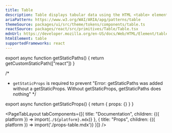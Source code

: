 ```yaml
---
title: Table
description: Table displays tabular data using the HTML <table> element and related elements.
ariaPattern: https://www.w3.org/WAI/ARIA/apg/patterns/table
themeSource: packages/ui/src/theme/tokens/components/table.ts
reactSource: packages/react/src/primitives/Table/Table.tsx
mdnUrl: https://developer.mozilla.org/en-US/docs/Web/HTML/Element/table
htmlElement: table
supportedFrameworks: react
---
```



export async function getStaticPaths() {
  return getCustomStaticPath(["react"])
}

/*
 * `getStaticProps` is required to prevent "Error: getStaticPaths was added without a getStaticProps. Without getStaticProps, getStaticPaths does nothing"
*/

export async function getStaticProps() {
  return { props: {} }
}

<PageTabLayout 
  tabComponents={[{
    title: "Documentation", 
    children: <Fragment>{({ platform }) => import(`./${platform}.mdx`)}</Fragment>
  },
  {
    title: "Props", 
    children: <Fragment>{({ platform }) => import('./props-table.mdx')}</Fragment>
  }]}
/>
        